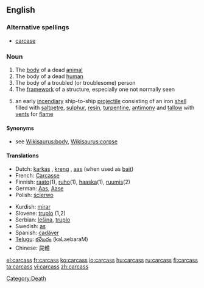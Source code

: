 ==English==

===Alternative spellings===
* [[carcase]]

===Noun===
{{en-noun|es}}
{{rfap}}
# The [[body]] of a dead [[animal]]
# The body of a dead [[human]]
# The body of a troubled (or troublesome) person
# The [[framework]] of a structure, especially one not normally seen
# {{nautical}} an early [[incendiary]] ship-to-ship [[projectile]] consisting of an iron [[shell]] filled with [[saltpetre]], [[sulphur]], [[resin]], [[turpentine]], [[antimony]] and [[tallow]] with [[vent]]s for [[flame]]

====Synonyms====
* see [[Wikisaurus:body]], [[Wikisaurus:corpse]]

====Translations====
{{trans-top|dead animal}}
* Dutch: [[karkas]] {{n}}, [[kreng]] {{n}}, [[aas]] {{n}} (when used as [[bait]])
* French: [[Carcasse]] {{m}}
* Finnish: [[raato]](1), [[ruho]](1), [[haaska]](1), [[ruumis]](2)
* German: [[Aas]], [[Aase]]
* Polish: [[ścierwo]] {{n}}
{{trans-mid}}
* Kurdish: [[mirar]]
* Slovene: [[truplo]] {{n}} (1,2)
* Serbian: [[lešina]], [[truplo]]
* Swedish: [[as]] {{n}}
* Spanish: [[cadáver]]
* [[Telugu]]: [[కళేబరం]] (kaLaebaraM)
* Chinese: 屍體
{{trans-bottom}}

[[Category:Death]]

[[el:carcass]]
[[fr:carcass]]
[[ko:carcass]]
[[io:carcass]]
[[hu:carcass]]
[[ru:carcass]]
[[fi:carcass]]
[[ta:carcass]]
[[vi:carcass]]
[[zh:carcass]]